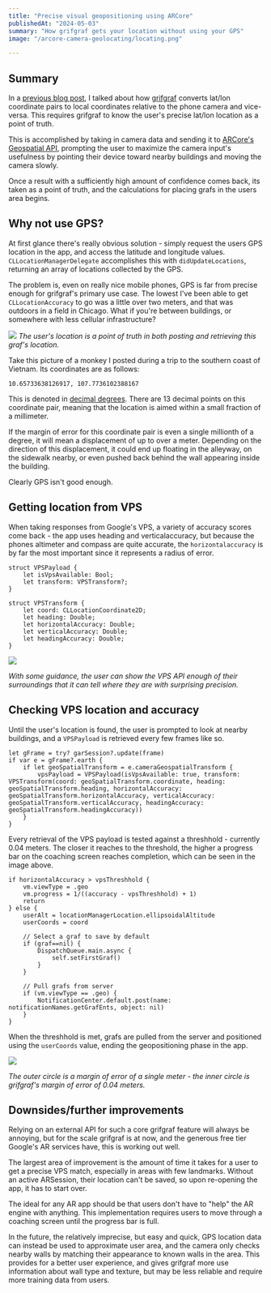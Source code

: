 ```yaml
---
title: "Precise visual geopositioning using ARCore"
publishedAt: "2024-05-03"
summary: "How grifgraf gets your location without using your GPS"
image: "/arcore-camera-geolocating/locating.png"

---
```


## Summary

In a [previous blog post](https://www.samrobertson.dev/blog/arkit-vincenty-geolocating), I talked about how [grifgraf](http://grifgraf.app) converts lat/lon coordinate pairs to local coordinates relative to the phone camera and vice-versa. This requires grifgraf to know the user's precise lat/lon location as a point of truth.

This is accomplished by taking in camera data and sending it to [ARCore's Geospatial API](https://developers.google.com/ar/develop/geospatial), prompting the user to maximize the camera input's usefulness by pointing their device toward nearby buildings and moving the camera slowly.

Once a result with a sufficiently high amount of confidence comes back, its taken as a point of truth, and the calculations for placing grafs in the users area begins.

## Why not use GPS?
<p>


At first glance there's really obvious solution - simply request the users GPS location in the app, and access the latitude and longitude values. `CLLocationManagerDelegate` accomplishes this with `didUpdateLocations`, returning an array of locations collected by the GPS.

The problem is, even on really nice mobile phones, GPS is far from precise enough for grifgraf's primary use case. The lowest I've been able to get `CLLocationAccuracy` to go was a little over two meters, and that was outdoors in a field in Chicago. What if you're between buildings, or somewhere with less cellular infrastructure?

<div className="outline-double p-4 m-4 w-56 float-right">
<i><img src="/arcore-camera-geolocating/monkey.png" className='w-full' />
<tr className="max-w-3 text-wrap overflow-hidden">The user's location is a point of truth in both posting and retrieving this graf's location.</tr>
</i>
</div>

Take this picture of a monkey I posted during a trip to the southern coast of Vietnam. Its coordinates are as follows:
```
10.65733638126917, 107.7736102388167
```

This is denoted in [decimal degrees](https://en.wikipedia.org/wiki/Decimal_degrees). There are 13 decimal points on this coordinate pair, meaning that the location is aimed within a small fraction of a millimeter.

If the margin of error for this coordinate pair is even a single millionth of a degree, it will mean a displacement of up to over a meter.
Depending on the direction of this displacement, it could end up floating in the alleyway, on the sidewalk nearby, or even pushed back behind the wall appearing inside the building.

Clearly GPS isn't good enough.

## Getting location from VPS

When taking responses from Google's VPS, a variety of accuracy scores come back - the app uses heading and verticalaccuracy, but because the phones altimeter and compass are quite accurate, the `horizontalaccuracy` is by far the most important since it represents a radius of error.

```
struct VPSPayload {
    let isVpsAvailable: Bool;
    let transform: VPSTransform?;
}

struct VPSTransform {
    let coord: CLLocationCoordinate2D;
    let heading: Double;
    let horizontalAccuracy: Double;
    let verticalAccuracy: Double;
    let headingAccuracy: Double;
}
```

<div className="outline-double p-4 m-4 w-3/4">
<i><p ><img src="/arcore-camera-geolocating/movephoneprompt.png" className='w-full' /></p>
<tr className="max-w-3 text-wrap overflow-hidden">With some guidance, the user can show the VPS API enough of their surroundings that it can tell where they are with surprising precision.</tr>
</i>
</div>


## Checking VPS location and accuracy

Until the user's location is found, the user is prompted to look at nearby buildings, and a `VPSPayload` is retrieved every few frames like so.

```
let gFrame = try? garSession?.update(frame)
if var e = gFrame?.earth {
    if let geoSpatialTransform = e.cameraGeospatialTransform {
        vpsPayload = VPSPayload(isVpsAvailable: true, transform: VPSTransform(coord: geoSpatialTransform.coordinate, heading: geoSpatialTransform.heading, horizontalAccuracy: geoSpatialTransform.horizontalAccuracy, verticalAccuracy: geoSpatialTransform.verticalAccuracy, headingAccuracy: geoSpatialTransform.headingAccuracy))
    }
}
```

Every retrieval of the VPS payload is tested against a threshhold - currently 0.04 meters. The closer it reaches to the threshold, the higher a progress bar on the coaching screen reaches completion, which can be seen in the image above.


```
if horizontalAccuracy > vpsThreshhold {
    vm.viewType = .geo
    vm.progress = 1/((accuracy - vpsThreshhold) + 1)
    return
} else {
    userAlt = locationManagerLocation.ellipsoidalAltitude
    userCoords = coord

    // Select a graf to save by default
    if (graf==nil) {
        DispatchQueue.main.async {
            self.setFirstGraf()
        }
    }

    // Pull grafs from server
    if (vm.viewType == .geo) {
        NotificationCenter.default.post(name: notificationNames.getGrafEnts, object: nil)
    }
}
```

When the threshhold is met, grafs are pulled from the server and positioned using the `userCoords` value, ending the geopositioning phase in the app.

<div className="outline-double p-4 m-4 w-3/4">
<i><p ><img src="/arcore-camera-geolocating/radius.png" className='w-full' /></p>
<tr className="max-w-3 text-wrap overflow-hidden">The outer circle is a margin of error of a single meter - the inner circle is grifgraf's margin of error of 0.04 meters.</tr>
</i>
</div>


## Downsides/further improvements

Relying on an external API for such a core grifgraf feature will always be annoying, but for the scale grifgraf is at now, and the generous free tier Google's AR services have, this is working out well.

The largest area of improvement is the amount of time it takes for a user to get a precise VPS match, especially in areas with few landmarks. Without an active ARSession, their location can't be saved, so upon re-opening the app, it has to start over. 

The ideal for any AR app should be that users don't have to "help" the AR engine with anything. This implementation requires users to move through a coaching screen until the progress bar is full.

In the future, the relatively imprecise, but easy and quick, GPS location data can instead be used to approximate user area, and the camera only checks nearby walls by matching their appearance to known walls in the area. This provides for a better user experience, and gives grifgraf more use information about wall type and texture, but may be less reliable and require more training data from users.

</p>